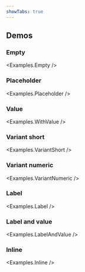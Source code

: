 ```yaml
---
showTabs: true
---
```



## Demos

### Empty

<Examples.Empty />

### Placeholder

<Examples.Placeholder />

### Value

<Examples.WithValue />

### Variant short

<Examples.VariantShort />

### Variant numeric

<Examples.VariantNumeric />

### Label

<Examples.Label />

### Label and value

<Examples.LabelAndValue />

### Inline

<Examples.Inline />
